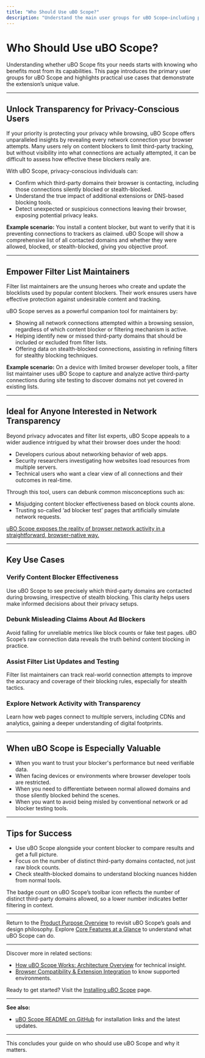 ```yaml
---
title: "Who Should Use uBO Scope?"
description: "Understand the main user groups for uBO Scope—including privacy-conscious users, filter list maintainers, and anyone interested in browser network transparency. Explore key use cases, from verifying the effectiveness of content blockers to debunking common ad-blocking myths."
---
```


# Who Should Use uBO Scope?

Understanding whether uBO Scope fits your needs starts with knowing who benefits most from its capabilities. This page introduces the primary user groups for uBO Scope and highlights practical use cases that demonstrate the extension’s unique value.

---

## Unlock Transparency for Privacy-Conscious Users

If your priority is protecting your privacy while browsing, uBO Scope offers unparalleled insights by revealing every network connection your browser attempts. Many users rely on content blockers to limit third-party tracking, but without visibility into what connections are actually attempted, it can be difficult to assess how effective these blockers really are. 

With uBO Scope, privacy-conscious individuals can:
- Confirm which third-party domains their browser is contacting, including those connections silently blocked or stealth-blocked.
- Understand the true impact of additional extensions or DNS-based blocking tools.
- Detect unexpected or suspicious connections leaving their browser, exposing potential privacy leaks.

**Example scenario:** You install a content blocker, but want to verify that it is preventing connections to trackers as claimed. uBO Scope will show a comprehensive list of all contacted domains and whether they were allowed, blocked, or stealth-blocked, giving you objective proof.

---

## Empower Filter List Maintainers

Filter list maintainers are the unsung heroes who create and update the blocklists used by popular content blockers. Their work ensures users have effective protection against undesirable content and tracking.

uBO Scope serves as a powerful companion tool for maintainers by:
- Showing all network connections attempted within a browsing session, regardless of which content blocker or filtering mechanism is active.
- Helping identify new or missed third-party domains that should be included or excluded from filter lists.
- Offering data on stealth-blocked connections, assisting in refining filters for stealthy blocking techniques.

**Example scenario:** On a device with limited browser developer tools, a filter list maintainer uses uBO Scope to capture and analyze active third-party connections during site testing to discover domains not yet covered in existing lists.

---

## Ideal for Anyone Interested in Network Transparency

Beyond privacy advocates and filter list experts, uBO Scope appeals to a wider audience intrigued by what their browser does under the hood:
- Developers curious about networking behavior of web apps.
- Security researchers investigating how websites load resources from multiple servers.
- Technical users who want a clear view of all connections and their outcomes in real-time.

Through this tool, users can debunk common misconceptions such as:
- Misjudging content blocker effectiveness based on block counts alone.
- Trusting so-called ‘ad blocker test’ pages that artificially simulate network requests.

<u>uBO Scope exposes the reality of browser network activity in a straightforward, browser-native way.</u>

---

## Key Use Cases

### Verify Content Blocker Effectiveness

Use uBO Scope to see precisely which third-party domains are contacted during browsing, irrespective of stealth blocking. This clarity helps users make informed decisions about their privacy setups.

### Debunk Misleading Claims About Ad Blockers

Avoid falling for unreliable metrics like block counts or fake test pages. uBO Scope’s raw connection data reveals the truth behind content blocking in practice.

### Assist Filter List Updates and Testing

Filter list maintainers can track real-world connection attempts to improve the accuracy and coverage of their blocking rules, especially for stealth tactics.

### Explore Network Activity with Transparency

Learn how web pages connect to multiple servers, including CDNs and analytics, gaining a deeper understanding of digital footprints.

---

## When uBO Scope is Especially Valuable

- When you want to trust your blocker's performance but need verifiable data.
- When facing devices or environments where browser developer tools are restricted.
- When you need to differentiate between normal allowed domains and those silently blocked behind the scenes.
- When you want to avoid being misled by conventional network or ad blocker testing tools.

---

## Tips for Success

- Use uBO Scope alongside your content blocker to compare results and get a full picture.
- Focus on the number of distinct third-party domains contacted, not just raw block counts.
- Check stealth-blocked domains to understand blocking nuances hidden from normal tools.

<Note>
The badge count on uBO Scope’s toolbar icon reflects the number of distinct third-party domains allowed, so a lower number indicates better filtering in context.
</Note>

---

Return to the [Product Purpose Overview](/overview/introduction-and-value/product-purpose) to revisit uBO Scope’s goals and design philosophy.
Explore [Core Features at a Glance](/overview/introduction-and-value/feature-highlights) to understand what uBO Scope can do.

---

Discover more in related sections:
- [How uBO Scope Works: Architecture Overview](/overview/concepts-architecture/system-architecture) for technical insight.
- [Browser Compatibility & Extension Integration](/overview/concepts-architecture/integration-and-compatibility) to know supported environments.

Ready to get started? Visit the [Installing uBO Scope](/getting-started/setup-introduction/installation-overview) page.

---

**See also:**
- [uBO Scope README on GitHub](https://github.com/gorhill/uBO-Scope) for installation links and the latest updates.

---

This concludes your guide on who should use uBO Scope and why it matters.